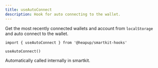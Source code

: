 ```yaml
---
title: useAutoConnect
description: Hook for auto connecting to the wallet.
---
```


Get the most recently connected wallets and account from `localStorage`
and auto connect to the wallet.

```tsx
import { useAutoConnect } from '@heapup/smartkit-hooks'

useAutoConnect()
```

Automatically called internally in smartkit.
